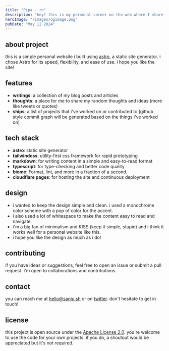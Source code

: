 ```yaml
---
title: "Pipa - rn"
description: "hey! this is my personal corner on the web where I share my thoughts ideas, and projects."
heroImage: "/images/ogimage.png"
pubDate: "May 12 2024"
---
```


## about project

this is a simple personal website i built using [astro](https://astro.build/), a static site generator. i chose Astro for its speed, flexibility, and ease of use. i hope you like the site!

## features

- **writings**: a collection of my blog posts and articles
- **thoughts**: a place for me to share my random thoughts and ideas (more like tweets or quotes)
- **ships**: a list of projects that i've worked on or contributed to (github style commit graph will be generated based on the things i've worked on)

## tech stack

- **astro**: static site generator
- **tailwindcss**: utility-first css framework for rapid prototyping
- **markdown**: for writing content in a simple and easy-to-read format
- **typescript**: for type-checking and better code quality
- **biome**: Format, lint, and more in a fraction of a second.
- **cloudflare pages**: for hosting the site and continuous deployment

## design

- i wanted to keep the design simple and clean. i used a monochrome color scheme with a pop of color for the accent.
- i also used a lot of whitespace to make the content easy to read and navigate.
- i'm a big fan of minimalism and KISS (keep it simple, stupid) and i think it works well for a personal website like this.
- i hope you like the design as much as i do!

## contributing

if you have ideas or suggestions, feel free to open an issue or submit a pull request. i'm open to collaborations and contributions.

## contact

you can reach me at [hello@sanju.sh](mailto:hello@sanju.sh) or on [twitter](https://twitter.com/spikeysanju). don't hesitate to get in touch!

## license

this project is open source under the [Apache License 2.0](https://www.apache.org/licenses/LICENSE-2.0). you're welcome to use the code for your own projects. if you do, a shoutout would be appreciated but it's not required.
